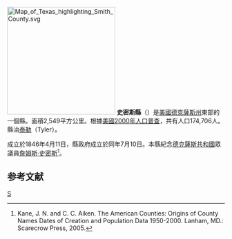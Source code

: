 {{noteTA
|T=zh-hans:史密斯县 (得克萨斯州);zh-hk:史密斯縣 (德克薩斯州);zh-tw:史密斯郡 (德克薩斯州);
}}
{{Otheruses|史密斯縣|subject=美國德克薩斯州的一個縣|other=同名的事物}}

[[File:Map_of_Texas_highlighting_Smith_County.svg|250px]]
'''史密斯縣'''（{{lang-en|Smith County}}）是[[美國|美國]][[德克薩斯州|德克薩斯州]]東部的一個縣。面積2,549平方公里。根據[[美國2000年人口普查|美國2000年人口普查]]，共有人口174,706人。縣治[[泰勒_(德克薩斯州)|泰勒]]（Tyler）。

成立於1846年4月11日，縣政府成立於同年7月10日。本縣紀念[[德克薩斯共和國|德克薩斯共和國]]眾議員[[詹姆斯·史密斯|詹姆斯·史密斯]]<ref>Kane, J. N. and C. C. Aiken. The American Counties: Origins of County Names Dates of Creation and Population Data 1950-2000. Lanham, MD.: Scarecrow Press, 2005.</ref>。

==参考文献==
<div class="references-small">
<references />
</div>
{{德克萨斯州}}
{{texas-stub}}

[[Category:得克萨斯州行政区划|S]]